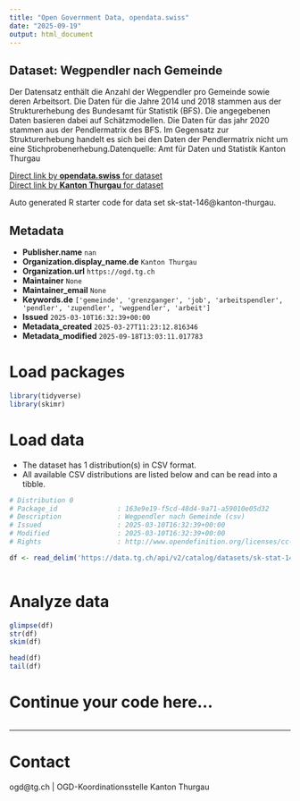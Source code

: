 ```yaml
---
title: "Open Government Data, opendata.swiss"
date: "2025-09-19"
output: html_document
---
```


## Dataset: Wegpendler nach Gemeinde

Der Datensatz enthält die Anzahl der Wegpendler pro Gemeinde sowie deren Arbeitsort. Die Daten für die Jahre 2014 und 2018 stammen aus der Strukturerhebung des Bundesamt für Statistik (BFS). Die angegebenen Daten basieren dabei auf Schätzmodellen. Die Daten für das jahr 2020 stammen aus der Pendlermatrix des BFS. Im Gegensatz zur Strukturerhebung handelt es sich bei den Daten der Pendlermatrix nicht um eine Stichprobenerhebung.Datenquelle: Amt für Daten und Statistik Kanton Thurgau

[Direct link by **opendata.swiss** for dataset](https://opendata.swiss/de/dataset/wegpendler-nach-gemeinde)<br>
[Direct link by **Kanton Thurgau** for dataset](https://data.tg.ch/explore/dataset/sk-stat-146/)

Auto generated R starter code for data set sk-stat-146@kanton-thurgau.

## Metadata

- **Publisher.name** `nan`
- **Organization.display_name.de** `Kanton Thurgau`
- **Organization.url** `https://ogd.tg.ch`
- **Maintainer** `None`
- **Maintainer_email** `None`
- **Keywords.de** `['gemeinde', 'grenzganger', 'job', 'arbeitspendler', 'pendler', 'zupendler', 'wegpendler', 'arbeit']`
- **Issued** `2025-03-10T16:32:39+00:00`
- **Metadata_created** `2025-03-27T11:23:12.816346`
- **Metadata_modified** `2025-09-18T13:03:11.017783`


# Load packages

```r

library(tidyverse)
library(skimr)

```

# Load data

-   The dataset has 1 distribution(s) in CSV format.
-   All available CSV distributions are listed below and can be read into a tibble.

```r

# Distribution 0
# Package_id               : 163e9e19-f5cd-48d4-9a71-a59010e05d32
# Description              : Wegpendler nach Gemeinde (csv)
# Issued                   : 2025-03-10T16:32:39+00:00
# Modified                 : 2025-03-10T16:32:39+00:00
# Rights                   : http://www.opendefinition.org/licenses/cc-by/

df <- read_delim('https://data.tg.ch/api/v2/catalog/datasets/sk-stat-146/exports/csv?use_labels=true')



```

# Analyze data

```r

glimpse(df)
str(df)
skim(df)

head(df)
tail(df)

```

# Continue your code here...

```r

```

------------------------------------------------------------------------

# Contact

ogd@tg.ch | OGD-Koordinationsstelle Kanton Thurgau
